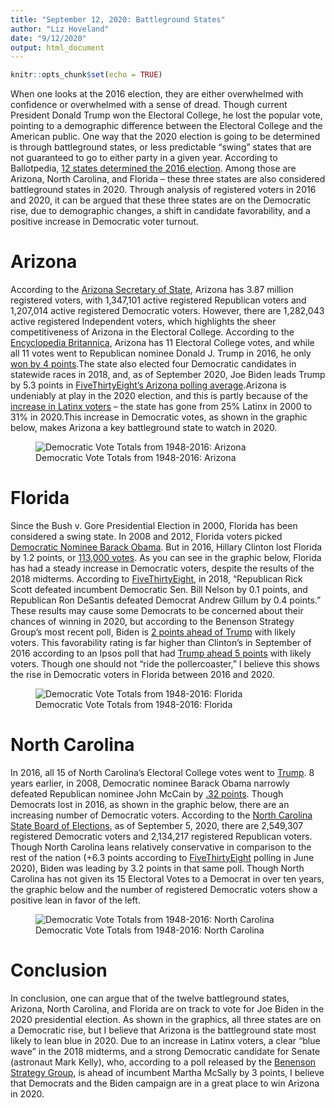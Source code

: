 ```yaml
---
title: "September 12, 2020: Battleground States"
author: "Liz Hoveland"
date: "9/12/2020"
output: html_document
---
```


```r
knitr::opts_chunk$set(echo = TRUE)
```
When one looks at the 2016 election, they are either overwhelmed with confidence or overwhelmed with a sense of dread. Though current President Donald Trump won the Electoral College, he lost the popular vote, pointing to a demographic difference between the Electoral College and the American public. One way that the 2020 election is going to be determined is through battleground states, or less predictable “swing” states that are not guaranteed to go to either party in a given year. According to Ballotpedia, [12 states determined the 2016 election](https://ballotpedia.org/Presidential_battleground_states,_2016). Among those are Arizona, North Carolina, and Florida -- these three states are also considered battleground states in 2020. Through analysis of registered voters in 2016 and 2020, it can be argued that these three states are on the Democratic rise, due to demographic changes, a shift in candidate favorability, and a positive increase in Democratic voter turnout.

# Arizona
According to the [Arizona Secretary of State](https://azsos.gov/about-office/media-center/press-releases/1061), Arizona has 3.87 million registered voters, with 1,347,101 active registered Republican voters and 1,207,014 active registered Democratic voters. However, there are 1,282,043 active registered Independent voters, which highlights the sheer competitiveness of Arizona in the Electoral College. According to the [Encyclopedia Britannica](https://www.britannica.com/topic/United-States-presidential-election-of-2016), Arizona has 11 Electoral College votes, and while all 11 votes went to Republican nominee Donald J. Trump in 2016, he only [won by 4 points](https://fivethirtyeight.com/features/how-arizona-became-a-swing-state/).The state also elected four Democratic candidates in statewide races in 2018, and, as of September 2020, Joe Biden leads Trump by 5.3 points in [FiveThirtyEight’s Arizona polling average](https://projects.fivethirtyeight.com/polls/president-general/arizona/).Arizona is undeniably at play in the 2020 election, and this is partly because of the [increase in Latinx voters](https://fivethirtyeight.com/features/how-arizona-became-a-swing-state/) -- the state has gone from 25% Latinx in 2000 to 31% in 2020.This increase in Democratic votes, as shown in the graphic below, makes Arizona a key battleground state to watch in 2020.

![Democratic Vote Totals from 1948-2016: Arizona](../figures/Arizona_Democratic_Vote_TotalFINAL.png)

# Florida
Since the Bush v. Gore Presidential Election in 2000, Florida has been considered a swing state. In 2008 and 2012, Florida voters picked [Democratic Nominee Barack Obama]( https://fivethirtyeight.com/features/why-florida-could-go-blue-in-2020/). But in 2016, Hillary Clinton lost Florida by 1.2 points, or [113,000 votes](../data/popvote_bystate_1948-2016.csv). As you can see in the graphic below, Florida has had a steady increase in Democratic voters, despite the results of the 2018 midterms. According to [FiveThirtyEight](https://fivethirtyeight.com/features/why-florida-could-go-blue-in-2020/), in 2018, “Republican Rick Scott defeated incumbent Democratic Sen. Bill Nelson by 0.1 points, and Republican Ron DeSantis defeated Democrat Andrew Gillum by 0.4 points.” These results may cause some Democrats to be concerned about their chances of winning in 2020, but according to the Benenson Strategy Group’s most recent poll, Biden is [2 points ahead of Trump]( https://projects.fivethirtyeight.com/polls/florida/) with likely voters. This favorability rating is far higher than Clinton’s in September of 2016 according to an Ipsos poll that had [Trump ahead 5 points](https://projects.fivethirtyeight.com/2016-election-forecast/florida/) with likely voters. Though one should not “ride the pollercoaster,” I believe this shows the rise in Democratic voters in Florida between 2016 and 2020.

![Democratic Vote Totals from 1948-2016: Florida](../figures/Flo_Democratic_Vote_TotalFINAL.png)

# North Carolina

In 2016, all 15 of North Carolina’s Electoral College votes went to [Trump](https://www.britannica.com/topic/United-States-presidential-election-of-2016). 8 years earlier, in 2008, Democratic nominee Barack Obama narrowly defeated Republican nominee John McCain by [.32 points]( https://er.ncsbe.gov/?election_dt=11/04/2008&county_id=0&office=FED&contest=0). Though Democrats lost in 2016, as shown in the graphic below, there are an increasing number of Democratic voters. According to the [North Carolina State Board of Elections](https://vt.ncsbe.gov/RegStat/Results/?date=09%2F05%2F2020), as of September 5, 2020, there are 2,549,307 registered Democratic voters and 2,134,217 registered Republican voters. Though North Carolina leans relatively conservative in comparison to the rest of the nation (+6.3 points according to [FiveThirtyEight](https://fivethirtyeight.com/features/new-polling-shows-trumps-electoral-college-advantage-is-slipping/) polling in June 2020), Biden was leading by 3.2 points in that same poll. Though North Carolina has not given its 15 Electoral Votes to a Democrat in over ten years, the graphic below and the number of registered Democratic voters show a positive lean in favor of the left.

![Democratic Vote Totals from 1948-2016: North Carolina](../figures/NC_Democratic_Vote_TotalFINAL.png)

# Conclusion

In conclusion, one can argue that of the twelve battleground states, Arizona, North Carolina, and Florida are on track to vote for Joe Biden in the 2020 presidential election. As shown in the graphics, all three states are on a Democratic rise, but I believe that Arizona is the battleground state most likely to lean blue in 2020. Due to an increase in Latinx voters, a clear “blue wave” in the 2018 midterms, and a strong Democratic candidate for Senate (astronaut Mark Kelly), who, according to a poll released by the [Benenson Strategy Group](https://projects.fivethirtyeight.com/polls/senate/arizona/), is ahead of incumbent Martha McSally by 3 points, I believe that Democrats and the Biden campaign are in a great place to win Arizona in 2020.